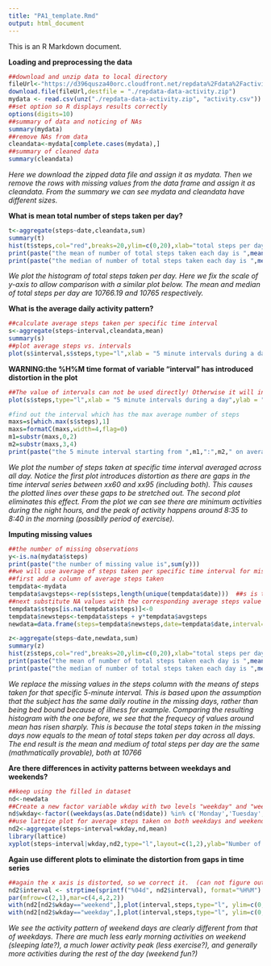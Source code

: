 ```yaml
---
title: "PA1_template.Rmd"
output: html_document
---
```


This is an R Markdown document. 

**Loading and preprocessing the data**
```r
##download and unzip data to local directory
fileUrl<-"https://d396qusza40orc.cloudfront.net/repdata%2Fdata%2Factivity.zip"
download.file(fileUrl,destfile = "./repdata-data-activity.zip")
mydata <- read.csv(unz("./repdata-data-activity.zip", "activity.csv"))
##set option so R displays results correctly 
options(digits=10)
##summary of data and noticing of NAs
summary(mydata)
##remove NAs from data
cleandata<-mydata[complete.cases(mydata),]
##summary of cleaned data
summary(cleandata)
```
*Here we download the zipped data file and assign it as mydata.  Then we remove the rows with missing values from the data frame and assign it as cleandata.  From the summary we can see mydata and cleandata have different sizes.*

**What is mean total number of steps taken per day?**
```r
t<-aggregate(steps~date,cleandata,sum)
summary(t)
hist(t$steps,col="red",breaks=20,ylim=c(0,20),xlab="total steps per day",main="histogram of total steps taken per day")
print(paste("the mean of number of total steps taken each day is ",mean(t$steps),sep=""))
print(paste("the median of number of total steps taken each day is ",median(t$steps),sep=""))
```
*We plot the histogram of total steps taken per day.  Here we fix the scale of y-axis to allow comparison with a similar plot below.  The mean and median of total steps per day are 10766.19 and 10765 respectively.*

**What is the average daily activity pattern?**
```r
##calculate average steps taken per specific time interval
s<-aggregate(steps~interval,cleandata,mean)
summary(s)
##plot average steps vs. intervals
plot(s$interval,s$steps,type="l",xlab = "5 minute intervals during a day",ylab = "average number of steps taken",main="average number of steps taken per interval")
```

**WARNING:the %H%M time format of variable "interval" has introduced distortion in the plot**
```r
##The value of intervals can not be used directly! Otherwise it will introduce visual distortion (Because interval is a %H%M time format,so missing values between xx60 to xx95)
plot(s$steps,type="l",xlab = "5 minute intervals during a day",ylab = "average number of steps taken",main="average number of steps taken per interval")

#find out the interval which has the max average number of steps
maxs=s[which.max(s$steps),1]
maxs=formatC(maxs,width=4,flag=0)
m1=substr(maxs,0,2)
m2=substr(maxs,3,4)
print(paste("the 5 minute interval starting from ",m1,":",m2," on average contains the maximum number of steps",sep=""))
```
*We plot the number of steps taken at specific time interval averaged across all day.  Notice the first plot introduces distortion as there are gaps in the time interval series between xx60 and xx95 (including both).  This causes the plotted lines over these gaps to be stretched out.  The second plot eliminates this effect.  From the plot we can see there are minimum activities during the night hours, and the peak of activity happens around 8:35 to 8:40 in the morning (possiblly period of exercise).*

**Imputing missing values**
```r
##the number of missing observations
y<-is.na(mydata$steps)
print(paste("the number of missing value is",sum(y)))
##we will use average of steps taken per specific time interval for missing values
##first add a column of average steps taken
tempdata<-mydata
tempdata$avgsteps<-rep(s$steps,length(unique(tempdata$date)))  ##s is the set of average steps taken per specific time interval from above
##next substitute NA values with the corresponding average steps value
tempdata$steps[is.na(tempdata$steps)]<-0
tempdata$newsteps<-tempdata$steps + y*tempdata$avgsteps
newdata=data.frame(steps=tempdata$newsteps,date=tempdata$date,interval=tempdata$interval)

z<-aggregate(steps~date,newdata,sum)
summary(z)
hist(z$steps,col="red",breaks=20,ylim=c(0,20),xlab="total steps per day",main="histogram of total steps taken per day")
print(paste("the mean of number of total steps taken each day is ",mean(z$steps),sep=""))
print(paste("the median of number of total steps taken each day is ",median(z$steps),sep=""))
```
*We replace the missing values in the steps column with the means of steps taken for that specific 5-minute interval.  This is based upon the assumption that the subject has the same daily routine in the missing days, rather than being bed bound because of illness for example.  Comparing the resulting histogram with the one before, we see that the frequecy of values around mean has risen sharply.  This is because the total steps taken in the missing days now equals to the mean of total steps taken per day across all days.  The end result is the mean and medium of total steps per day are the same (mathmatically provable), both at 10766*

**Are there differences in activity patterns between weekdays and weekends?**
```r
##keep using the filled in dataset
nd<-newdata
##Create a new factor variable wkday with two levels "weekday" and "weekend"
nd$wkday<-factor((weekdays(as.Date(nd$date)) %in% c('Monday','Tuesday','Wednesday','Thursday','Friday')),levels=c(TRUE,FALSE),labels=c('weekday','weekend'))
##use lattice plot for average steps taken on both weekdays and weekends
nd2<-aggregate(steps~interval+wkday,nd,mean)
library(lattice)
xyplot(steps~interval|wkday,nd2,type="l",layout=c(1,2),ylab="Number of steps")
```

**Again use different plots to eliminate the distortion from gaps in time series**

```r
##again the x axis is distorted, so we correct it.  (can not figure out how to use xyplot for this so we use base plot)
nd2$interval <- strptime(sprintf("%04d", nd2$interval), format="%H%M")
par(mfrow=c(2,1),mar=c(4,4,2,2))
with(nd2[nd2$wkday=="weekend",],plot(interval,steps,type="l", ylim=c(0,250),xlab="",ylab="Number of steps",main="Weekend"))
with(nd2[nd2$wkday=="weekday",],plot(interval,steps,type="l", ylim=c(0,250),xlab="Interval (hh:mm)", ylab="Number of steps",main="Weekday"))
```

*We see the activity pattern of weekend days are clearly different from that of weekdays.  There are much less early morning activities on weekend (sleeping late?), a much lower activity peak (less exercise?), and generally more activities during the rest of the day (weekend fun?)*